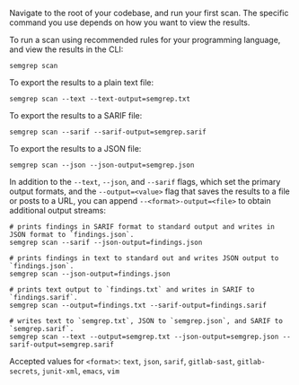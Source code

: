 Navigate to the root of your codebase, and run your first scan. The specific command you use depends on how you want to view the results.

To run a scan using recommended rules for your programming language, and view the results in the CLI:

```console
semgrep scan
```

To export the results to a plain text file:

```console
semgrep scan --text --text-output=semgrep.txt
```

To export the results to a SARIF file:

```console
semgrep scan --sarif --sarif-output=semgrep.sarif
```

To export the results to a JSON file:

```console
semgrep scan --json --json-output=semgrep.json
```

In addition to the `--text`, `--json`, and `--sarif` flags, which set the primary output formats, and the `--output=<value>` flag that saves the results to a file or posts to a URL, you can append `--<format>-output=<file>` to obtain additional output streams:

```console
# prints findings in SARIF format to standard output and writes in JSON format to `findings.json`.
semgrep scan --sarif --json-output=findings.json

# prints findings in text to standard out and writes JSON output to `findings.json`.
semgrep scan --json-output=findings.json

# prints text output to `findings.txt` and writes in SARIF to `findings.sarif`.
semgrep scan --output=findings.txt --sarif-output=findings.sarif

# writes text to `semgrep.txt`, JSON to `semgrep.json`, and SARIF to `semgrep.sarif`.
semgrep scan --text --output=semgrep.txt --json-output=semgrep.json --sarif-output=semgrep.sarif
```

Accepted values for `<format>`: `text`, `json`, `sarif`, `gitlab-sast`, `gitlab-secrets`, `junit-xml`, `emacs`, `vim`